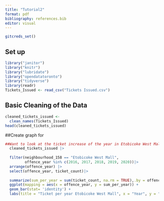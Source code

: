```yaml
---
title: "Tutorial2"
format: pdf
bibliography: references.bib
editor: visual
---
```

```r
gitcreds_set()
```

## Set up
```r
library("janitor")
library("knitr")
library("lubridate")
library("opendatatoronto")
library("tidyverse")
library(readr)
Tickets_Issued <- read_csv("Tickets Issued.csv")

```

## Basic Cleaning of the Data
```r
cleaned_tickets_issued <-
  clean_names(Tickets_Issued)
head(cleaned_tickets_issued)
```

##Create graph for 
```r
##Want to look at the ticket increase of the year in Etobicoke West Mall
  cleaned_tickets_issued |>
  
  filter(neighbourhood_158 == "Etobicoke West Mall",
         offence_year %in% c(2016, 2017, 2018, 2019, 2020))|>
  arrange(offence_year) |>
  select(offence_year, ticket_count)|>
  
  summarize(sum_per_year = sum(ticket_count, na.rm = TRUE),.by = offence_year) |>
  ggplot(mapping = aes(x = offence_year, y = sum_per_year)) + 
  geom_bar(stat= 'identity') +
  labs(title = "Ticket per year Etobicoke West Mall", x = "Year", y = "total ticket")
  

```

\newpage
